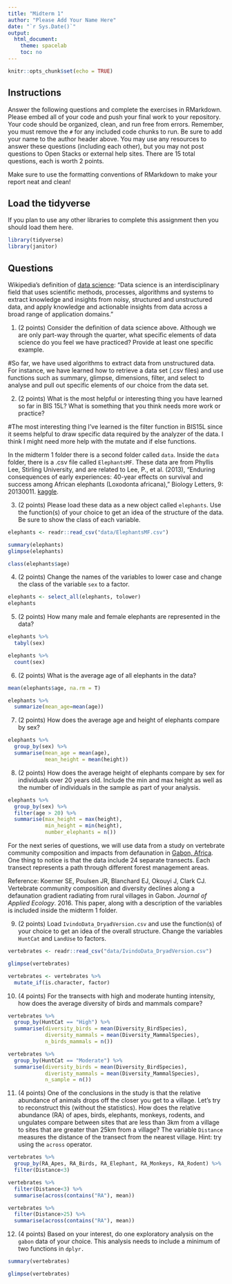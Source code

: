 ```yaml
---
title: "Midterm 1"
author: "Please Add Your Name Here"
date: "`r Sys.Date()`"
output:
  html_document:
    theme: spacelab
    toc: no
---
```


```r
knitr::opts_chunk$set(echo = TRUE)
```

## Instructions
Answer the following questions and complete the exercises in RMarkdown. Please embed all of your code and push your final work to your repository. Your code should be organized, clean, and run free from errors. Remember, you must remove the `#` for any included code chunks to run. Be sure to add your name to the author header above. You may use any resources to answer these questions (including each other), but you may not post questions to Open Stacks or external help sites. There are 15 total questions, each is worth 2 points.  

Make sure to use the formatting conventions of RMarkdown to make your report neat and clean!  

## Load the tidyverse
If you plan to use any other libraries to complete this assignment then you should load them here.
```r
library(tidyverse)
library(janitor)
```

## Questions  

Wikipedia's definition of [data science](https://en.wikipedia.org/wiki/Data_science): "Data science is an interdisciplinary field that uses scientific methods, processes, algorithms and systems to extract knowledge and insights from noisy, structured and unstructured data, and apply knowledge and actionable insights from data across a broad range of application domains."  

1. (2 points) Consider the definition of data science above. Although we are only part-way through the quarter, what specific elements of data science do you feel we have practiced? Provide at least one specific example.  

#So far, we have used algorithms to extract data from unstructured data. For instance, we have learned how to retrieve a data set (.csv files) and use functions such as summary, glimpse, dimensions, filter, and select to analyse and pull out specific elements of our choice from the data set.

2. (2 points) What is the most helpful or interesting thing you have learned so far in BIS 15L? What is something that you think needs more work or practice?  

#The most interesting thing I've learned is the filter function in BIS15L since it seems helpful to draw specific data required by the analyzer of the data. I think I might need more help with the mutate and if else functions.

In the midterm 1 folder there is a second folder called `data`. Inside the `data` folder, there is a .csv file called `ElephantsMF`. These data are from Phyllis Lee, Stirling University, and are related to Lee, P., et al. (2013), "Enduring consequences of early experiences: 40-year effects on survival and success among African elephants (Loxodonta africana)," Biology Letters, 9: 20130011. [kaggle](https://www.kaggle.com/mostafaelseidy/elephantsmf).  

3. (2 points) Please load these data as a new object called `elephants`. Use the function(s) of your choice to get an idea of the structure of the data. Be sure to show the class of each variable.
```r
elephants <- readr::read_csv("data/ElephantsMF.csv")
```
```r
summary(elephants)
glimpse(elephants)
```
```r
class(elephants$age)
```

4. (2 points) Change the names of the variables to lower case and change the class of the variable `sex` to a factor.

```r
elephants <- select_all(elephants, tolower)
elephants
```

5. (2 points) How many male and female elephants are represented in the data?
```r
elephants %>% 
  tabyl(sex)
```
```r
elephants %>% 
  count(sex)
```

6. (2 points) What is the average age of all elephants in the data?
```r
mean(elephants$age, na.rm = T)
```
```r
elephants %>% 
  summarize(mean_age=mean(age))
```

7. (2 points) How does the average age and height of elephants compare by sex?
```r
elephants %>% 
  group_by(sex) %>% 
  summarise(mean_age = mean(age),
            mean_height = mean(height))
```

8. (2 points) How does the average height of elephants compare by sex for individuals over 20 years old. Include the min and max height as well as the number of individuals in the sample as part of your analysis.  
```r
elephants %>% 
  group_by(sex) %>% 
  filter(age > 20) %>% 
  summarise(max_height = max(height),
            min_height = min(height),
            number_elephants = n())
```

For the next series of questions, we will use data from a study on vertebrate community composition and impacts from defaunation in [Gabon, Africa](https://en.wikipedia.org/wiki/Gabon). One thing to notice is that the data include 24 separate transects. Each transect represents a path through different forest management areas.  

Reference: Koerner SE, Poulsen JR, Blanchard EJ, Okouyi J, Clark CJ. Vertebrate community composition and diversity declines along a defaunation gradient radiating from rural villages in Gabon. _Journal of Applied Ecology_. 2016. This paper, along with a description of the variables is included inside the midterm 1 folder.  

9. (2 points) Load `IvindoData_DryadVersion.csv` and use the function(s) of your choice to get an idea of the overall structure. Change the variables `HuntCat` and `LandUse` to factors.
```r
vertebrates <- readr::read_csv("data/IvindoData_DryadVersion.csv")
```
```r
glimpse(vertebrates)
```

```r
vertebrates <- vertebrates %>% 
  mutate_if(is.character, factor)
```

10. (4 points) For the transects with high and moderate hunting intensity, how does the average diversity of birds and mammals compare?
```r
vertebrates %>% 
  group_by(HuntCat == "High") %>% 
  summarise(diversity_birds = mean(Diversity_BirdSpecies),
            diversity_mammals = mean(Diversity_MammalSpecies),
            n_birds_mammals = n())
```
```r
vertebrates %>% 
  group_by(HuntCat == "Moderate") %>% 
  summarise(diversity_birds = mean(Diversity_BirdSpecies),
            diveristy_mammals = mean(Diversity_MammalSpecies),
            n_sample = n())
```

11. (4 points) One of the conclusions in the study is that the relative abundance of animals drops off the closer you get to a village. Let's try to reconstruct this (without the statistics). How does the relative abundance (RA) of apes, birds, elephants, monkeys, rodents, and ungulates compare between sites that are less than 3km from a village to sites that are greater than 25km from a village? The variable `Distance` measures the distance of the transect from the nearest village. Hint: try using the `across` operator.  
```r
vertebrates %>% 
  group_by(RA_Apes, RA_Birds, RA_Elephant, RA_Monkeys, RA_Rodent) %>% 
  filter(Distance<3)
```
```r
vertebrates %>% 
  filter(Distance<3) %>% 
  summarise(across(contains("RA"), mean))
```
```r
vertebrates %>% 
  filter(Distance>25) %>% 
  summarise(across(contains("RA"), mean))
```

12. (4 points) Based on your interest, do one exploratory analysis on the `gabon` data of your choice. This analysis needs to include a minimum of two functions in `dplyr.`
```r
summary(vertebrates)
```
```r
glimpse(vertebrates)
```


